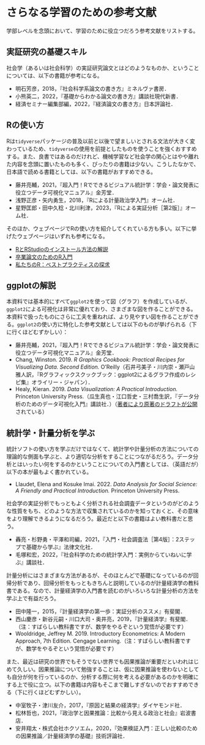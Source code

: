 # さらなる学習のための参考文献 {#reference}

学部レベルを念頭において、学習のために役立つだろう参考文献をリストする。

## 実証研究の基礎スキル

社会学（あるいは社会科学）の実証研究論文とはどのようなものか、ということについては、以下の書籍が参考になる。

- 明石芳彦，2018，『社会科学系論文の書き方』ミネルヴァ書房．
- 小熊英二，2022，『基礎からわかる論文の書き方』講談社現代新書．
- 経済セミナー編集部編，2022，『経済論文の書き方』日本評論社．

## Rの使い方

Rは`tidyverse`パッケージの普及以前と以後で望ましいとされる文法が大きく変わっているため、`tidyverse`の使用を前提としたものを使うことを強くおすすめする。また、良書ではあるのだけれど、機械学習など社会学の関心とはやや離れた内容を念頭に置いたものも多く、ぴったりの書籍は少ない。こうしたなかで、日本語で読める書籍としては、以下の書籍がおすすめできる。

-   藤井亮輔，2021，『超入門！Rでできるビジュアル統計学：学会・論文発表に役立つデータ可視化マニュアル』金芳堂．
-   浅野正彦・矢内勇生，2018，『Rによる計量政治学入門』オーム社．
-   星野匡郎・田中久稔・北川利津，2023，『Rによる実証分析［第2版］』オーム社．

そのほか、ウェブページでRの使い方を紹介してくれている方も多い。以下に挙げたウェブページはいずれも参考になる。

-   [RとRStudioのインストール方法の解説](https://yukiyanai.github.io/jp/resources/)
-   [卒業論文のためのR入門](https://tomoecon.github.io/R_for_graduate_thesis/)
-   [私たちのR：ベストプラクティスの探求](https://www.jaysong.net/RBook/)

## ggplotの解説

本資料では基本的にすべて`ggplot2`を使って図（グラフ）を作成しているが、`ggplot2`による可視化は非常に優れており、さまざまな図を作ることができる。本資料で扱ったものにさらに工夫を重ねれば、より見やすい図を作ることができる。`ggplot2`の使い方に特化した参考文献としては以下のものが挙げられる（下に行くほどむずかしい）：

-   藤井亮輔，2021，『超入門！Rでできるビジュアル統計学：学会・論文発表に役立つデータ可視化マニュアル』金芳堂．
-   Chang, Winston. 2019. *R Graphics Cookbook: Practical Recipes for Visualizing Data. Second Edition.* O'Reilly（石井弓美子・川内崇・瀬戸山雅人訳，『Rグラフィックスクックブック：ggplot2によるグラフ作成のレシピ集』オライリー・ジャパン）．
-   Healy, Kieran. 2019. *Data Visualization: A Practical Introduction.* Princeton University Press.（瓜生真也・江口哲史・三村喬生訳，『データ分析のためのデータ可視化入門』講談社．）（[著者により原著のドラフトが公開](https://socviz.co/)されている）

## 統計学・計量分析を学ぶ

統計ソフトの使い方を学ぶだけではなくて、統計学や計量分析の方法についての理論的な側面も学ぶと、より適切な分析をすることにつながるだろう。データ分析とはいったい何をするのかということについての入門書としては、（英語だが）以下の本が最もよく書かれている。

- Llaudet, Elena and Kosuke Imai. 2022. *Data Analysis for Social Science: A Friendly and Practical Introduction.* Princeton University Press.

社会学の実証分析でもっともよく分析される社会調査データというのがどのような性質をもち、どのような方法で収集されているのかを知っておくと、その意味をより理解できるようになるだろう。最近だと以下の書籍はよい教科書だと思う。

-   轟亮・杉野勇・平澤和司編，2021，『入門・社会調査法［第4版］：2ステップで基礎から学ぶ』法律文化社．
-   毛塚和宏，2022，『社会科学のための統計学入門：実例からていねいに学ぶ』講談社．

計量分析にはさまざまな方法があるが、そのほとんどで基礎になっているのが回帰分析であり、回帰分析をもっともきちんと説明しているのが計量経済学の教科書である。なので、計量経済学の入門書を読むのがいろいろな計量分析の方法を学ぶ上で有益だろう。

-   田中隆一，2015，『計量経済学の第一歩：実証分析のススメ』有斐閣．
-   西山慶彦・新谷元嗣・川口大司・奥井亮，2019，『計量経済学』有斐閣．（注：すばらしい教科書ですが、数学をやるぞという覚悟が必要です）
-   Wooldridge, Jeffrey M. 2019. Introductory Econometrics: A Modern Approach, 7th Edition. Cengage Learning.（注：すばらしい教科書ですが、数学をやるぞという覚悟が必要です）

また、最近は研究の世界でもそうでない世界でも因果推論が重要だといわれはじめて久しい。因果推論について勉強することは、仮に因果推論を使わないとしても自分が何を行っているのか、分析する際に何を考える必要があるのかを明確にする上で役に立つ。以下の書籍は内容もそこまで難しすぎないのでおすすめできる（下に行くほどむずかしい）。

-   中室牧子・津川友介，2017，『原因と結果の経済学』ダイヤモンド社．
-   松林哲也，2021，『政治学と因果推論：比較から見える政治と社会』岩波書店．
-   安井翔太・株式会社ホクソエム，2020，『効果検証入門：正しい比較のための因果推論／計量経済学の基礎』技術評論社．
